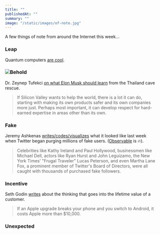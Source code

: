 ```yaml
---
title: ""
publishedAt: ""
summary: ""
image: "/static/images/of-note.jpg"
---
```


A few things of note from around the Internet this week…

### Leap

Quantum computers [are
cool](https://www.flickr.com/photos/ibm_research_zurich/38997830831/in/album-72157663611181258/).

### ![](https://bucketeer-e05bbc84-baa3-437e-9518-adb32be77984.s3.amazonaws.com/public/images/f9c65554-83e9-4d83-a7d7-84939e328675_640x427)Behold

Dr. Zeynep Tufekci [on what Elon Musk should
learn](https://www.nytimes.com/2018/07/14/opinion/sunday/elon-musk-thailand-hubris.html)
from the Thailand cave rescue.

> If Silicon Valley wants to help the world, there is a lot it can do,
> starting with making its own products safer and its own companies more
> just. Perhaps most important, it can develop respect for hard-earned
> expertise in areas other than its own.

### Fake

Jeremy Ashkenas
[writes/codes/visualizes](https://beta.observablehq.com/@jashkenas/charting-the-great-twitter-purge-of-2018)
what it looked like last week when Twitter began purging millions of
fake users. ([Observable](https://beta.observablehq.com/) is 🔥).

> Celebrities like Kathy Ireland and Paul Hollywood, businessmen like
> Michael Dell, actors like Ryan Hurst and John Leguizamo, the New York
> Times’ "Frugal Traveler" Lucas Peterson, and even Martha Lane Fox, a
> prominent member of Twitter's Board of Directors, were all caught with
> thousands of purchased fake followers.

### Incentive

Seth Godin
[writes](https://seths.blog/2018/07/clueless-about-lifetime-value/)
about the thinking that goes into the lifetime value of a customer.

> If an Apple upgrade breaks your phone and you switch to Android, it
> costs Apple more than \$10,000.

### Unexpected


